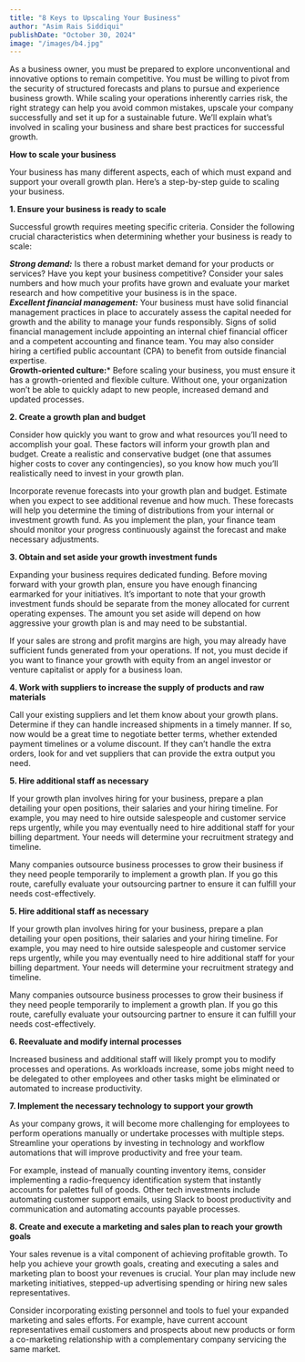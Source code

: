 ```yaml
---
title: "8 Keys to Upscaling Your Business"
author: "Asim Rais Siddiqui"
publishDate: "October 30, 2024"
image: "/images/b4.jpg"
---
```





As a business owner, you must be prepared to explore unconventional and innovative options to remain competitive. You must be willing to pivot from the security of structured forecasts and plans to pursue and experience business growth. While scaling your operations inherently carries risk, the right strategy can help you avoid common mistakes, upscale your company successfully and set it up for a sustainable future. We’ll explain what’s involved in scaling your business and share best practices for successful growth.

**How to scale your business**

Your business has many different aspects, each of which must expand and support your overall growth plan. Here’s a step-by-step guide to scaling your business.


**1. Ensure your business is ready to scale**

Successful growth requires meeting specific criteria. Consider the following crucial characteristics when determining whether your business is ready to scale:

***Strong demand:*** Is there a robust market demand for your products or services? Have you kept your business competitive? Consider your sales numbers and how much your profits have grown and evaluate your market research and how competitive your business is in the space.  
***Excellent financial management:*** Your business must have solid financial management practices in place to accurately assess the capital needed for growth and the ability to manage your funds responsibly. Signs of solid financial management include appointing an internal chief financial officer and a competent accounting and finance team. You may also consider hiring a certified public accountant (CPA) to benefit from outside financial expertise.  
**Growth-oriented culture:*** Before scaling your business, you must ensure it has a growth-oriented and flexible culture. Without one, your organization won’t be able to quickly adapt to new people, increased demand and updated processes.



**2. Create a growth plan and budget**

Consider how quickly you want to grow and what resources you’ll need to accomplish your goal. These factors will inform your growth plan and budget. Create a realistic and conservative budget (one that assumes higher costs to cover any contingencies), so you know how much you’ll realistically need to invest in your growth plan. 

Incorporate revenue forecasts into your growth plan and budget. Estimate when you expect to see additional revenue and how much. These forecasts will help you determine the timing of distributions from your internal or investment growth fund. As you implement the plan, your finance team should monitor your progress continuously against the forecast and make necessary adjustments.


**3. Obtain and set aside your growth investment funds**

Expanding your business requires dedicated funding. Before moving forward with your growth plan, ensure you have enough financing earmarked for your initiatives. It’s important to note that your growth investment funds should be separate from the money allocated for current operating expenses. The amount you set aside will depend on how aggressive your growth plan is and may need to be substantial.

If your sales are strong and profit margins are high, you may already have sufficient funds generated from your operations. If not, you must decide if you want to finance your growth with equity from an angel investor or venture capitalist or apply for a business loan.

**4. Work with suppliers to increase the supply of products and raw materials**

Call your existing suppliers and let them know about your growth plans. Determine if they can handle increased shipments in a timely manner. If so, now would be a great time to negotiate better terms, whether extended payment timelines or a volume discount. If they can’t handle the extra orders, look for and vet suppliers that can provide the extra output you need.


**5. Hire additional staff as necessary**

If your growth plan involves hiring for your business, prepare a plan detailing your open positions, their salaries and your hiring timeline. For example, you may need to hire outside salespeople and customer service reps urgently, while you may eventually need to hire additional staff for your billing department. Your needs will determine your recruitment strategy and timeline. 

Many companies outsource business processes to grow their business if they need people temporarily to implement a growth plan. If you go this route, carefully evaluate your outsourcing partner to ensure it can fulfill your needs cost-effectively.

**5. Hire additional staff as necessary**

If your growth plan involves hiring for your business, prepare a plan detailing your open positions, their salaries and your hiring timeline. For example, you may need to hire outside salespeople and customer service reps urgently, while you may eventually need to hire additional staff for your billing department. Your needs will determine your recruitment strategy and timeline. 

Many companies outsource business processes to grow their business if they need people temporarily to implement a growth plan. If you go this route, carefully evaluate your outsourcing partner to ensure it can fulfill your needs cost-effectively.


**6. Reevaluate and modify internal processes**

Increased business and additional staff will likely prompt you to modify processes and operations. As workloads increase, some jobs might need to be delegated to other employees and other tasks might be eliminated or automated to increase productivity. 


**7. Implement the necessary technology to support your growth**

As your company grows, it will become more challenging for employees to perform operations manually or undertake processes with multiple steps. Streamline your operations by investing in technology and workflow automations that will improve productivity and free your team. 

For example, instead of manually counting inventory items, consider implementing a  radio-frequency identification system that instantly accounts for palettes full of goods. Other tech investments include automating customer support emails, using Slack to boost productivity and communication and automating accounts payable processes. 

**8. Create and execute a marketing and sales plan to reach your growth goals**


Your sales revenue is a vital component of achieving profitable growth. To help you achieve your growth goals, creating and executing a sales and marketing plan to boost your revenues is crucial. Your plan may include new marketing initiatives, stepped-up advertising spending or hiring new sales representatives.

Consider incorporating existing personnel and tools to fuel your expanded marketing and sales efforts. For example, have current account representatives email customers and prospects about new products or form a co-marketing relationship with a complementary company servicing the same market.

